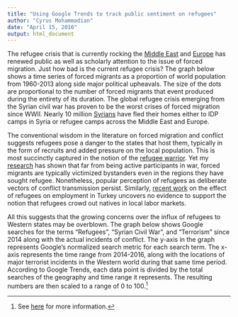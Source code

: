 ```yaml
---
title: "Using Google Trends to track public sentiment on refugees"
author: "Cyrus Mohammadian"
date: "April 15, 2016"
output: html_document
---
```


The refugee crisis that is currently rocking the [Middle East](https://www.washingtonpost.com/news/monkey-cage/wp/2016/05/14/the-real-refugee-crisis-is-in-the-middle-east-not-europe/)
 and [Europe](http://www.bbc.com/news/world-europe-34131911) has renewed public as well as scholarly attention to the issue of forced migration. Just how bad is the current refugee crisis? The graph below shows a time series of forced migrants as a proportion of world population from 1960-2013 along side major political upheavals. The size of the dots are proportional to the number of forced migrants that event produced during the entirety of its duration. The global refugee crisis emerging from the Syrian civil war has proven to be the worst crises of forced migration since WWII. Nearly 10 million [Syrians](http://data.unhcr.org/syrianrefugees/regional.php) have fled their homes either to IDP camps in Syria or refugee camps across the Middle East and Europe.
 
The conventional wisdom in the literature on forced migration and conflict suggests refugees pose a danger to the states that host them, typically in the form of recruits and added pressure on the local population. This is most succinctly captured in the notion of the [refugee warrior](https://journals.lib.unb.ca/index.php/jcs/article/view/11672/12401). Yet my [research](http://media.wix.com/ugd/7bd45b_53a228613618476b9d730b9bf9342465.pdf) has shown that far from being active participants in war, forced migrants are typically victimized bystanders even in the regions they have sought refugee. Nonetheless, popular perception of refugees as deliberate vectors of conflict transmission persist. Similarly, [recent work](http://ftp.iza.org/dp8841.pdf) on the effect of refugees on employment in Turkey uncovers no evidence to support the notion that refugees crowd out natives in local labor markets.

All this suggests that the growing concerns over the influx of refugees to Western states may be overblown. The graph below shows Google searches for the terms “Refugees”, “Syrian Civil War”, and “Terrorism” since 2014 along with the actual incidents of conflict. The y-axis in the graph represents Google’s normalized search metric for each search term. The x-axis represents the time range from 2014-2016, along with the locations of major terrorist incidents in the Western world during that same time period. According to Google Trends, each data point is divided by the total searches of the geography and time range it represents. The resulting numbers are then scaled to a range of 0 to 100.[^1]

[^1]: See [here](https://support.google.com/trends/answer/4365533?hl=en) for more information.
